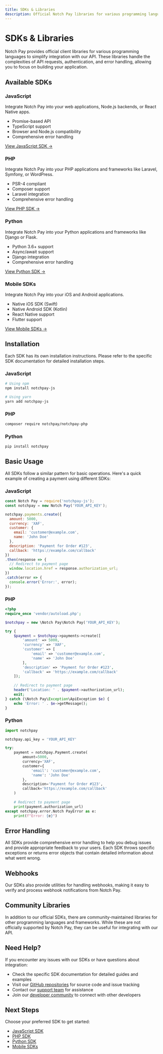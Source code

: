 ```yaml
---
title: SDKs & Libraries
description: Official Notch Pay libraries for various programming languages
---
```


# SDKs & Libraries

Notch Pay provides official client libraries for various programming languages to simplify integration with our API. These libraries handle the complexities of API requests, authentication, and error handling, allowing you to focus on building your application.

## Available SDKs

<div className="grid grid-cols-1 md:grid-cols-2 gap-4 mt-6">
  <div className="border rounded-lg p-6 hover:shadow-md transition-shadow">
    <h3 className="text-lg font-semibold mb-2">JavaScript</h3>
    <p className="mb-4">Integrate Notch Pay into your web applications, Node.js backends, or React Native apps.</p>
    <ul className="list-disc pl-5 mb-4">
      <li>Promise-based API</li>
      <li>TypeScript support</li>
      <li>Browser and Node.js compatibility</li>
      <li>Comprehensive error handling</li>
    </ul>
    <a href="/docs/sdks/javascript" className="text-blue-600 hover:underline">View JavaScript SDK →</a>
  </div>
  <div className="border rounded-lg p-6 hover:shadow-md transition-shadow">
    <h3 className="text-lg font-semibold mb-2">PHP</h3>
    <p className="mb-4">Integrate Notch Pay into your PHP applications and frameworks like Laravel, Symfony, or WordPress.</p>
    <ul className="list-disc pl-5 mb-4">
      <li>PSR-4 compliant</li>
      <li>Composer support</li>
      <li>Laravel integration</li>
      <li>Comprehensive error handling</li>
    </ul>
    <a href="/docs/sdks/php" className="text-blue-600 hover:underline">View PHP SDK →</a>
  </div>
</div>

<div className="grid grid-cols-1 md:grid-cols-2 gap-4 mt-4">
  <div className="border rounded-lg p-6 hover:shadow-md transition-shadow">
    <h3 className="text-lg font-semibold mb-2">Python</h3>
    <p className="mb-4">Integrate Notch Pay into your Python applications and frameworks like Django or Flask.</p>
    <ul className="list-disc pl-5 mb-4">
      <li>Python 3.6+ support</li>
      <li>Async/await support</li>
      <li>Django integration</li>
      <li>Comprehensive error handling</li>
    </ul>
    <a href="/docs/sdks/python" className="text-blue-600 hover:underline">View Python SDK →</a>
  </div>
  <div className="border rounded-lg p-6 hover:shadow-md transition-shadow">
    <h3 className="text-lg font-semibold mb-2">Mobile SDKs</h3>
    <p className="mb-4">Integrate Notch Pay into your iOS and Android applications.</p>
    <ul className="list-disc pl-5 mb-4">
      <li>Native iOS SDK (Swift)</li>
      <li>Native Android SDK (Kotlin)</li>
      <li>React Native support</li>
      <li>Flutter support</li>
    </ul>
    <a href="/docs/sdks/mobile" className="text-blue-600 hover:underline">View Mobile SDKs →</a>
  </div>
</div>

## Installation

Each SDK has its own installation instructions. Please refer to the specific SDK documentation for detailed installation steps.

### JavaScript

```bash
# Using npm
npm install notchpay-js

# Using yarn
yarn add notchpay-js
```

### PHP

```bash
composer require notchpay/notchpay-php
```

### Python

```bash
pip install notchpay
```

## Basic Usage

All SDKs follow a similar pattern for basic operations. Here's a quick example of creating a payment using different SDKs:

### JavaScript

```javascript
const Notch Pay = require('notchpay-js');
const notchpay = new Notch Pay('YOUR_API_KEY');

notchpay.payments.create({
  amount: 5000,
  currency: 'XAF',
  customer: {
    email: 'customer@example.com',
    name: 'John Doe'
  },
  description: 'Payment for Order #123',
  callback: 'https://example.com/callback'
})
.then(response => {
  // Redirect to payment page
  window.location.href = response.authorization_url;
})
.catch(error => {
  console.error('Error:', error);
});
```

### PHP

```php
<?php
require_once 'vendor/autoload.php';

$notchpay = new \Notch Pay\Notch Pay('YOUR_API_KEY');

try {
    $payment = $notchpay->payments->create([
        'amount' => 5000,
        'currency' => 'XAF',
        'customer' => [
            'email' => 'customer@example.com',
            'name' => 'John Doe'
        ],
        'description' => 'Payment for Order #123',
        'callback' => 'https://example.com/callback'
    ]);
    
    // Redirect to payment page
    header('Location: ' . $payment->authorization_url);
    exit;
} catch (\Notch Pay\Exception\ApiException $e) {
    echo 'Error: ' . $e->getMessage();
}
```

### Python

```python
import notchpay

notchpay.api_key = 'YOUR_API_KEY'

try:
    payment = notchpay.Payment.create(
        amount=5000,
        currency='XAF',
        customer={
            'email': 'customer@example.com',
            'name': 'John Doe'
        },
        description='Payment for Order #123',
        callback='https://example.com/callback'
    )
    
    # Redirect to payment page
    print(payment.authorization_url)
except notchpay.error.Notch PayError as e:
    print(f"Error: {e}")
```

## Error Handling

All SDKs provide comprehensive error handling to help you debug issues and provide appropriate feedback to your users. Each SDK throws specific exceptions or returns error objects that contain detailed information about what went wrong.

## Webhooks

Our SDKs also provide utilities for handling webhooks, making it easy to verify and process webhook notifications from Notch Pay.

## Community Libraries

In addition to our official SDKs, there are community-maintained libraries for other programming languages and frameworks. While these are not officially supported by Notch Pay, they can be useful for integrating with our API.

## Need Help?

If you encounter any issues with our SDKs or have questions about integration:

- Check the specific SDK documentation for detailed guides and examples
- Visit our [GitHub repositories](https://github.com/notchafrica) for source code and issue tracking
- Contact our [support team](mailto:hello@notchpay.co) for assistance
- Join our [developer community](https://community.notchpay.co) to connect with other developers

## Next Steps

Choose your preferred SDK to get started:

- [JavaScript SDK](/docs/sdks/javascript)
- [PHP SDK](/docs/sdks/php)
- [Python SDK](/docs/sdks/python)
- [Mobile SDKs](/docs/sdks/mobile)